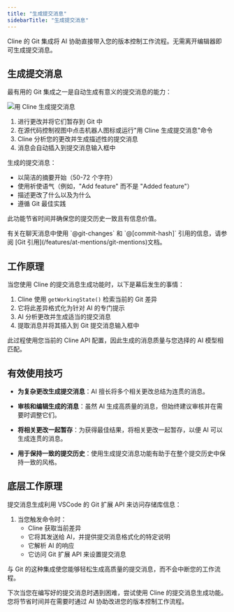 ```yaml
---
title: "生成提交消息"
sidebarTitle: "生成提交消息"
---
```


Cline 的 Git 集成将 AI 协助直接带入您的版本控制工作流程。无需离开编辑器即可生成提交消息。

## 生成提交消息

最有用的 Git 集成之一是自动生成有意义的提交消息的能力：

<Frame>
	<img
		src="https://storage.googleapis.com/cline_public_images/docs/assets/generate-commit-message-with-cline.png"
		alt="用 Cline 生成提交消息"
	/>
</Frame>

1. 进行更改并将它们暂存到 Git 中
2. 在源代码控制视图中点击机器人图标或运行"用 Cline 生成提交消息"命令
3. Cline 分析您的更改并生成描述性的提交消息
4. 消息会自动插入到提交消息输入框中

生成的提交消息：

-   以简洁的摘要开始（50-72 个字符）
-   使用祈使语气（例如，"Add feature" 而不是 "Added feature"）
-   描述更改了什么以及为什么
-   遵循 Git 最佳实践

此功能节省时间并确保您的提交历史一致且有信息价值。

<Tip>
	有关在聊天消息中使用 `@git-changes` 和 `@[commit-hash]` 引用的信息，请参阅 [Git 引用](/features/at-mentions/git-mentions)文档。
</Tip>

## 工作原理

当您使用 Cline 的提交消息生成功能时，以下是幕后发生的事情：

1. Cline 使用 `getWorkingState()` 检索当前的 Git 差异
2. 它将此差异格式化为针对 AI 的专门提示
3. AI 分析更改并生成适当的提交消息
4. 提取消息并将其插入到 Git 提交消息输入框中

此过程使用您当前的 Cline API 配置，因此生成的消息质量与您选择的 AI 模型相匹配。

## 有效使用技巧

-   **为复杂更改生成提交消息**：AI 擅长将多个相关更改总结为连贯的消息。

-   **审核和编辑生成的消息**：虽然 AI 生成高质量的消息，但始终建议审核并在需要时调整它们。

-   **将相关更改一起暂存**：为获得最佳结果，将相关更改一起暂存，以便 AI 可以生成连贯的消息。

-   **用于保持一致的提交历史**：使用生成提交消息功能有助于在整个提交历史中保持一致的风格。

## 底层工作原理

提交消息生成利用 VSCode 的 Git 扩展 API 来访问存储库信息：

1. 当您触发命令时：
    - Cline 获取当前差异
    - 它将其发送给 AI，并提供提交消息格式化的特定说明
    - 它解析 AI 的响应
    - 它访问 Git 扩展 API 来设置提交消息

与 Git 的这种集成使您能够轻松生成高质量的提交消息，而不会中断您的工作流程。

下次当您在编写好的提交消息时遇到困难，尝试使用 Cline 的提交消息生成功能。您将节省时间并在需要时通过 AI 协助改进您的版本控制工作流程。
